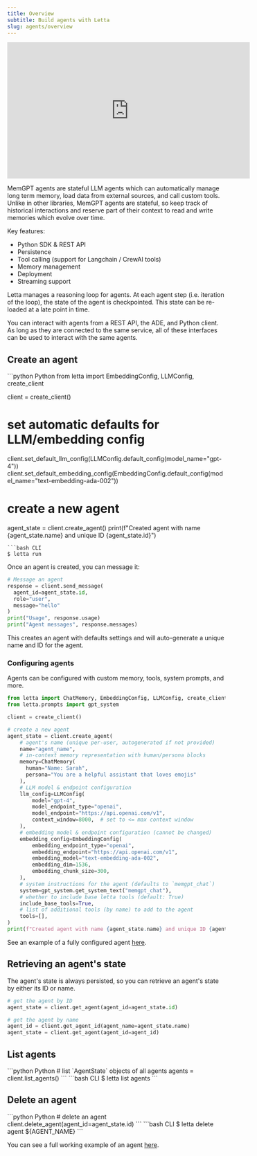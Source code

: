 ```yaml
---
title: Overview
subtitle: Build agents with Letta
slug: agents/overview
---
```



<iframe
  width="560"
  height="315"
  src="https://www.youtube.com/embed/urETleko4Sc"
  title="YouTube video player"
  frameborder="0"
  allow="accelerometer; autoplay; clipboard-write; encrypted-media; gyroscope; picture-in-picture"
  allowfullscreen
></iframe>

MemGPT agents are stateful LLM agents which can automatically manage long term memory, load data from external sources, and call custom tools. Unlike in other libraries, MemGPT agents are stateful, so keep track of historical interactions and reserve part of their context to read and write memories which evolve over time.


Key features: 
* Python SDK & REST API 
* Persistence 
* Tool calling (support for Langchain / CrewAI tools)
* Memory management 
* Deployment 
* Streaming support 

Letta manages a reasoning loop for agents. At each agent step (i.e. iteration of the loop), the state of the agent is checkpointed. This state can be re-loaded at a late point in time. 

You can interact with agents from a REST API, the ADE, and Python client. As long as they are connected to the same service, all of these interfaces can be used to interact with the same agents. 

## Create an agent 

<CodeGroup>
```python Python
from letta import EmbeddingConfig, LLMConfig, create_client

client = create_client()

# set automatic defaults for LLM/embedding config
client.set_default_llm_config(LLMConfig.default_config(model_name="gpt-4"))
client.set_default_embedding_config(EmbeddingConfig.default_config(model_name="text-embedding-ada-002"))

# create a new agent
agent_state = client.create_agent()
print(f"Created agent with name {agent_state.name} and unique ID {agent_state.id}")
```
```bash CLI 
$ letta run 
```
</CodeGroup>

Once an agent is created, you can message it: 
```python Python
# Message an agent
response = client.send_message(
  agent_id=agent_state.id, 
  role="user", 
  message="hello"
)
print("Usage", response.usage)
print("Agent messages", response.messages)
```
This creates an agent with defaults settings and will auto-generate a unique name and ID for the agent. 

### Configuring agents 
Agents can be configured with custom memory, tools, system prompts, and more. 
```python Python
from letta import ChatMemory, EmbeddingConfig, LLMConfig, create_client
from letta.prompts import gpt_system

client = create_client()

# create a new agent
agent_state = client.create_agent(
    # agent's name (unique per-user, autogenerated if not provided)
    name="agent_name",
    # in-context memory representation with human/persona blocks
    memory=ChatMemory(
      human="Name: Sarah", 
      persona="You are a helpful assistant that loves emojis"
    ),
    # LLM model & endpoint configuration
    llm_config=LLMConfig(
        model="gpt-4",
        model_endpoint_type="openai",
        model_endpoint="https://api.openai.com/v1",
        context_window=8000,  # set to <= max context window
    ),
    # embedding model & endpoint configuration (cannot be changed)
    embedding_config=EmbeddingConfig(
        embedding_endpoint_type="openai",
        embedding_endpoint="https://api.openai.com/v1",
        embedding_model="text-embedding-ada-002",
        embedding_dim=1536,
        embedding_chunk_size=300,
    ),
    # system instructions for the agent (defaults to `memgpt_chat`)
    system=gpt_system.get_system_text("memgpt_chat"),
    # whether to include base letta tools (default: True)
    include_base_tools=True,
    # list of additional tools (by name) to add to the agent
    tools=[],
)
print(f"Created agent with name {agent_state.name} and unique ID {agent_state.id}")
```
See an example of a fully configured agent [here](https://github.com/letta-ai/letta/blob/0.5.2/examples/docs/agent_advanced.py). 


## Retrieving an agent's state 
The agent's state is always persisted, so you can retrieve an agent's state by either its ID or name. 
```python Python
# get the agent by ID
agent_state = client.get_agent(agent_id=agent_state.id)

# get the agent by name
agent_id = client.get_agent_id(agent_name=agent_state.name)
agent_state = client.get_agent(agent_id=agent_id)
```

## List agents 

<CodeGroup>
```python Python
# list `AgentState` objects of all agents
agents = client.list_agents()
```
```bash CLI 
$ letta list agents
```
</CodeGroup>


## Delete an agent 
<CodeGroup>
```python Python
# delete an agent
client.delete_agent(agent_id=agent_state.id)
```
```bash CLI 
$ letta delete agent ${AGENT_NAME}
```
</CodeGroup>

You can see a full working example of an agent [here](https://github.com/letta-ai/letta/blob/main/examples/docs/agent_basic.py). 
